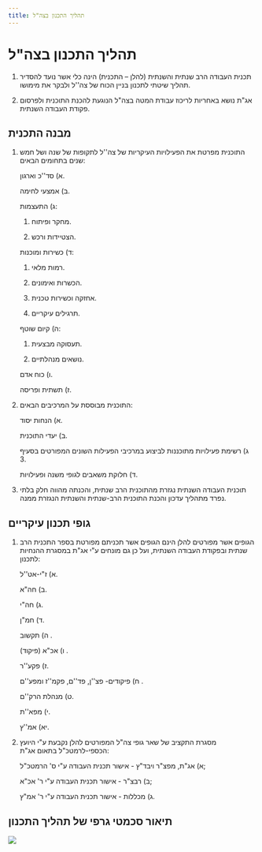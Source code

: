 ```yaml
---
title: תהליך התכנון בצה"ל
---
```



# תהליך התכנון בצה"ל

1) תכנית העבודה הרב שנתית והשנתית (להלן – התכנית) הינה כלי אשר נועד להסדיר תהליך שיטתי לתכנון בניין הכוח של צה''ל ולבקר את מימושו. 

2) אג"ת נושא באחריות לריכוז עבודת המטה בצה"ל הנוגעת להכנת התוכנית ולפרסום פקודת העבודה השנתית. 

## מבנה התכנית

1) התוכנית מפרטת את הפעילויות העיקריות של צה''ל לתקופות של שנה ושל חמש שנים בתחומים הבאים:  

   א) סד''כ וארגון. 

   ב) אמצעי לחימה.

   ג) התעצמות:  

     1) מחקר ופיתוח. 

     2) הצטיידות ורכש. 

   ד) כשירות ומוכנות:  

     1) רמות מלאי. 

     2) הכשרות ואימונים. 

     3) אחזקה וכשירות טכנית. 

     4) תרגילים עיקריים. 

   ה) קיום שוטף:  

     1) תעסוקה מבצעית. 

     2) נושאים מנהלתיים. 

   ו) כוח אדם. 

   ז) תשתית ופריסה. 

2) התוכנית מבוססת על המרכיבים הבאים:  

   א) הנחות יסוד. 

   ב) יעדי התוכנית. 

	 ג)	רשימת פעילויות מתוכננות לביצוע במרכיבי הפעילות השונים המפורטים בסעיף 3.  

   ד) חלוקת משאבים לגופי משנה ופעילויות.
3) תוכנית העבודה השנתית נגזרת מהתוכנית הרב שנתית, והכנתה מהווה חלק בלתי נפרד מתהליך עדכון והכנת התוכנית הרב-שנתית והשנתית הנגזרת ממנה. 

## גופי תכנון עיקריים

1) הגופים אשר מפורטים להלן הינם הגופים אשר תכניתם מפורטת בספר התכנית הרב שנתית ובפקודת העבודה השנתית, ועל כן גם מונחים ע"י אג"ת במסגרת ההנחיות לתכנון: 

   א) ז"י-אט''ל. 

   ב) חה"א. 

   ג) חה"י. 

   ד) חמ"ן. 

   ה) תקשוב . 

   ו) אכ"א (פיקוד) . 

   ז) פקע''ר. 

   ח) פיקודים- פצ''ן, פד''ם, פקמ''ז ומפע''ם . 

   ט) מנהלת הרק''ם. 
   
   י) מפא''ת. 

   יא) אמ''ץ. 

2) מסגרת התקציב של שאר גופי צה"ל המפורטים להלן נקבעת ע"י היועץ הכספי-לרמטכ"ל בתאום אג"ת: 

   א) אג"ת, מפצ"ר ויבד"ץ - אישור תכנית העבודה ע"י ס' הרמטכ"ל; 

   ב) רבצ"ר - אישור תכנית העבודה ע"י ר' אכ"א; 

   ג) מכללות - אישור תכנית העבודה ע"י ר' אמ"ץ. 

## תיאור סכמטי גרפי של תהליך התכנון

<img src={scheme.src} />